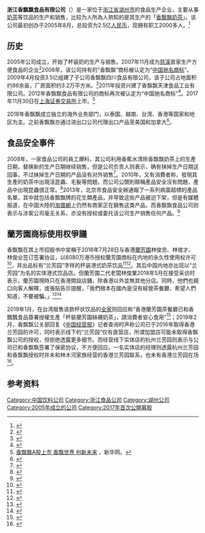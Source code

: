 {{Infobox Company 
|company_name=浙江香飘飘食品有限公司
|company_name_en=Xiangpiaopiao Food Co., Ltd.
|company_logo=
|company_type=上市公司
|traded_as = {{sse|603711}}
|company_slogan=
|market_information=
|foundation=2005年8月
|location={{CHN}}[[中华人民共和国|中国]][[浙江省|浙江省]][[湖州市|湖州市]]
|area_served=
|telephone_no=
|key_people=[[董事長|董事長]]：[[蒋建琪|蒋建琪]]
|industry=食品製造業
|products=香飘飘奶茶、磨坊农庄奶茶等
|services=
|capital=
|revenue=
|operating_income=
|profit=
|total_asset=
|net_asset=
|market_value=
|num_employees=2000多人
|homepage=http://www.zjxpp.com/
|footnotes=
|width=}}
'''浙江香飘飘食品有限公司'''（{{sse|603711}}）是一家位于[[浙江省|浙江省]][[湖州市|湖州市]]的食品生产企业，主要从事[[奶茶|奶茶]]等饮品的生产和销售，比较为人所為人熟知的是其生产的「[[香飘飘奶茶|香飘飘奶茶]]」。该公司最初创办于2005年8月，总投资为2.5亿[[人民币|人民币]]，现拥有职工2000多人。<ref>{{Cite web |url=http://hzxpp.58food.com/introduce/ |title=公司简介 |access-date=2014-01-21 |archive-date=2018-10-02 |archive-url=https://web.archive.org/web/20181002002111/http://hzxpp.58food.com/introduce/ |dead-url=no }}</ref>

==历史==
2005年公司成立，开始了杯装奶的生产与销售。2007年11月成为[[慈溪|慈溪]]首家生产方便食品的企业<ref>{{Cite web |url=http://www.zj.xinhuanet.com/zjgov/2007-11/28/content_11788511.htm |title=香飘飘成为慈溪首家生产方便食品企业 |access-date=2014-01-21 |archive-date=2014-02-02 |archive-url=https://web.archive.org/web/20140202220410/http://www.zj.xinhuanet.com/zjgov/2007-11/28/content_11788511.htm |dead-url=no }}</ref>2008年，该公司持有的“香飘飘”商标被认定为“[[中国驰名商标|中国驰名商标]]”。2009年4月投资3.5亿组建了子公司香飘飘四川食品有限公司，该子公司占地面积约86余亩，厂房面积约3.2万平方米。<ref>{{Cite web |url=http://eladies.sina.com.cn/nx/2010/0210/0936969509.shtml |title=奶茶香飘飘：哪里需要我 我就去哪里 |access-date=2014-01-21 |archive-date=2018-09-30 |archive-url=https://web.archive.org/web/20180930053358/http://eladies.sina.com.cn/nx/2010/0210/0936969509.shtml |dead-url=no }}</ref>2011年投资兴建了香飘飘天津食品工业有限公司。2012年香飘飘食品有限公司的商标再次被认定为“中国驰名商标”<ref>{{Cite web |url=http://biz.zjol.com.cn/05biz/system/2012/05/03/018462820.shtml |title=浙江又有52件商标被认定为中国驰名商标 |access-date=2014-01-21 |archive-date=2018-09-30 |archive-url=https://web.archive.org/web/20180930061826/http://biz.zjol.com.cn/05biz/system/2012/05/03/018462820.shtml |dead-url=no }}</ref>。2017年11月30日在[[上海证券交易所|上海证券交易所]]上市。<ref>[http://www.xinhuanet.com/food/2017-12/04/c_1122054630.htm 香飘飘A股上市 香飘世界 创新未来] {{Wayback|url=http://www.xinhuanet.com/food/2017-12/04/c_1122054630.htm |date=20190713044439 }}，新华网。</ref>

2018年香飘飘成立独立的海外业务部门，以泰国、越南、台湾、香港等国家和地区为主。之前香飘飘亦通过进出口公司代理出口产品至美国和加拿大<Ref>{{cite news|title=香飘飘加码海外市场|url=https://finance.sina.com.cn/roll/2018-11-22/doc-ihpevhck1437187.shtml|publisher=新浪财经|work=北京商报|date=2018-11-22}}</ref>。

==食品安全事件==
2008年，一家食品公司的員工爆料，其公司利用香蕉水清除香飘飘奶茶上的生產日期，替换新的生产日期继续销售，但是公司负责人则表示，确有抹掉生产日期这回事，不过抹掉生产日期的产品没有对外销售<ref>{{Cite web |url=http://news.sina.com.cn/s/2008-11-01/025414661872s.shtml |title=偷偷抹掉香飘飘奶茶生产日期 |access-date=2014-01-23 |archive-date=2018-09-30 |archive-url=https://web.archive.org/web/20180930034736/http://news.sina.com.cn/s/2008-11-01/025414661872s.shtml |dead-url=no }}</ref>。2010年，又有消費者称，發現其生產的奶茶中出現活昆蟲、毛髮等問題，而公司公關則辯稱產品安全沒有問題，產品中出現昆蟲很正常。<ref>{{Cite web |url=http://food.china.com.cn/2013-01/15/content_27691310.htm |title=香飘飘奶茶频现异物 厂家屡屡推卸责任 |access-date=2014-01-21 |archive-date=2018-10-03 |archive-url=https://web.archive.org/web/20181003110756/http://food.china.com.cn/2013-01/15/content_27691310.htm |dead-url=no }}</ref>2013年，北京市食品安全辦通報了一系列病菌超標的產品名單，其中就包括香飘飘牌的花生類產品，并导致这些产品被迫下架，但是有媒體报道，在中国大陸的[[淘寶網|淘寶網]]上仍然有商家正在銷售这类产品，而香飘飘食品公司则表示与涉案公司毫无关系，亦没有授权或委托该公司生产销售任何产品。<ref>{{Cite web |url=http://finance.china.com.cn/consume/puguang/20130609/1543019.shtml |title=香飘飘花生检出致病菌 超市下架淘宝仍热卖 |access-date=2014-01-21 |archive-date=2016-03-05 |archive-url=https://web.archive.org/web/20160305035001/http://finance.china.com.cn/consume/puguang/20130609/1543019.shtml |dead-url=no }}</ref>

==蘭芳園商标使用权爭議==
{{multiple image|align=right|direction=vertical|width=220
|image1=Lan Fong Yuen at Sasseur Hangzhou Outlets.jpg|caption1=浙江香飘飘食品有限公司在[[中國大陸|中國大陸]]經營以「蘭芳園」為名的實體港式飲品店，被[[蘭芳園|香港蘭芳園]]指認為山寨。圖為[[杭州|杭州]][[砂之船国际生活广场|砂之船奥特莱斯广场]]的分店。
}}
香飘飘在其上市招股书中宣稱于2016年7月28日与香港[[蘭芳園|蘭芳園]]林俊忠、林俊才、林俊业签订签署协议，以6080万港币授权蘭芳園商标在内地的永久性使用权许可<ref>{{cite article|author=香飘飘食品股份有限公司|title=香飘飘食品股份有限公司 首次公开发行股票并上市招股说明书|url=http://www.csrc.gov.cn/pub/zjhpublic/G00306202/201704/P020170420525731080961.pdf|publisher=中国证监会|date=2017-04-20|access-date=2020-04-29|archive-date=2017-11-07|archive-url=https://web.archive.org/web/20171107133703/http://www.csrc.gov.cn/pub/zjhpublic/G00306202/201704/P020170420525731080961.pdf|dead-url=no}}</ref>，并出品标有“兰芳园”字样的杯装港式奶茶饮品<ref>{{cite web |url=http://finance.ce.cn/stock/gsgdbd/201808/28/t20180828_30137169.shtml |title=转型液态奶茶遇阻 香飘飘巨量产能如何消化 |website=中国经济网 |publisher=[[时代周报|时代周报]] |access-date=2018-08-30 |date=2018-08-29 |archive-date=2019-11-28 |archive-url=https://web.archive.org/web/20191128232206/http://finance.ce.cn/stock/gsgdbd/201808/28/t20180828_30137169.shtml |dead-url=no }}</ref><ref>{{cite web|url=http://www.eeo.com.cn/2017/1202/318122.shtml|title=香飘飘的资本圈：掌门人拆解奶茶历史|publisher=[[经济观察报|经济观察报]]|access-date=2018-08-30|date=2017-12-02|archive-date=2019-11-28|archive-url=https://web.archive.org/web/20191128185002/http://www.eeo.com.cn/2017/1202/318122.shtml|dead-url=no}}</ref>。其后中国内地亦出现以“兰芳园”为名的实体港式饮品店。但蘭芳園二代老闆林俊業2018年5月在接受采访时表示，蘭芳園現時只在香港開設店鋪，除香港以外並無其他分店。同時，他們也親口向客人解釋，或張貼告示提醒，「我們根本在國內是沒有經營茶餐廳，希望人們知道，不要被騙。」<ref>{{cite web|url=https://nextplus.nextmedia.com/news/latest/20180524/588976|title=【山寨蘭芳園遍佈】大陸人無恥認抄襲 老闆無奈：我冇錢同佢打官司|publisher=[[壹週刊_(香港)|壹週刊]]|date=2018-05-24|access-date=2019-02-13|archive-date=2018-09-11|archive-url=https://web.archive.org/web/20180911225251/https://nextplus.nextmedia.com/news/latest/20180524/588976|dead-url=no}}</ref><ref>{{cite web|url=https://thestandnews.com/society/%E5%A4%A7%E9%99%B8%E5%86%8D%E7%8F%BE-%E5%B1%B1%E5%AF%A8%E5%BA%97-%E6%B8%AF%E8%98%AD%E8%8A%B3%E5%9C%92-%E5%BE%9E%E6%B2%92%E6%8E%88%E6%AC%8A%E5%85%A7%E5%9C%B0%E9%96%8B%E5%88%86%E5%BA%97/|title=大陸再現「山寨店」　港蘭芳園：從沒授權內地開分店|publisher=[[立場新聞|立場新聞]]|access-date=2019-02-13|archive-date=2020-12-01|archive-url=https://web.archive.org/web/20201201023127/https://www.thestandnews.com/society/%E5%A4%A7%E9%99%B8%E5%86%8D%E7%8F%BE-%E5%B1%B1%E5%AF%A8%E5%BA%97-%E6%B8%AF%E8%98%AD%E8%8A%B3%E5%9C%92-%E5%BE%9E%E6%B2%92%E6%8E%88%E6%AC%8A%E5%85%A7%E5%9C%B0%E9%96%8B%E5%88%86%E5%BA%97/|dead-url=no}}</ref>

2019年1月，在台湾贩售该款杯状饮品的[[全家|全家]]则回应称“香港蘭芳園茶餐廳已和香飄飄食品簽署授權生產「杯裝蘭芳園絲襪奶茶」，請消費者安心食用”<ref>{{cite news|title=蘭芳園絲襪奶茶是「中國山寨版」？　超商掛保證：有授權|url=https://tw.appledaily.com/life/20190103/5BUEEMHFXVGMCSW4YH5CLMA2AY/|publisher=苹果日报（台湾）|date=2019-01-03|accessdate=2020-04-29|archive-date=2020-12-31|archive-url=https://web.archive.org/web/20201231091022/https://tw.appledaily.com/life/20190103/5BUEEMHFXVGMCSW4YH5CLMA2AY/|dead-url=no}}</ref>；2019年2月，香飘飘公关部回复《[[中国经营报|中国经营报]]》记者查询时声称公司已于2016年取得香港兰芳园的许可，同时表示线下的“兰芳园”仅有直营店，所谓加盟店可能未取得香飘飘公司的授权，但拒绝透露更多细节。而经营线下实体店的杭州兰芳园则表示与公司已和香飘飘签署了保密协议，不方便回应。一名实体店的经理则透露杭州兰芳园和香飘飘授权时并未和林木河家族经营的香港兰芳园联系，也未有香港兰芳园在场<ref>{{cite news|title=网红奶茶的授权迷雾：香飘飘撞名香港老店兰芳园|url=https://finance.sina.com.cn/roll/2019-02-24/doc-ihqfskcp8003682.shtml|publisher=新浪财经|work=经济观察报|date=2019-02-24|accessdate=2020-04-29|archive-date=2020-12-31|archive-url=https://web.archive.org/web/20201231091020/https://finance.sina.com.cn/roll/2019-02-24/doc-ihqfskcp8003682.shtml|dead-url=no}}</ref>。

==参考资料==
{{reflist}}

[[Category:中国饮料公司|Category:中国饮料公司]]
[[Category:浙江食品公司|Category:浙江食品公司]]
[[Category:湖州公司|Category:湖州公司]]
[[Category:2005年成立的公司|Category:2005年成立的公司]]
[[Category:2017年首次公開募股|Category:2017年首次公開募股]]